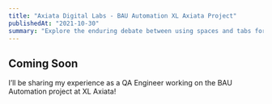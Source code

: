 ```yaml
---
title: "Axiata Digital Labs - BAU Automation XL Axiata Project"
publishedAt: "2021-10-30"
summary: "Explore the enduring debate between using spaces and tabs for code indentation, and why this choice matters more than you might think."
---
```


## Coming Soon

I’ll be sharing my experience as a QA Engineer working on the BAU Automation project at XL Axiata!
